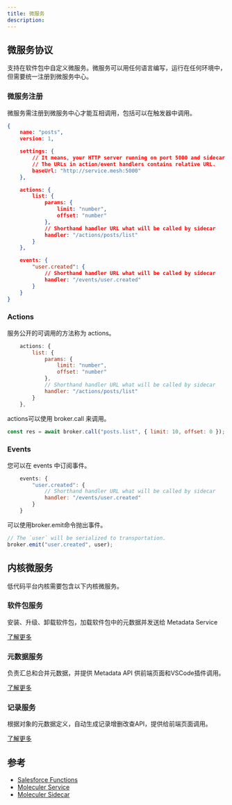 ```yaml
---
title: 微服务
description: 
---
```


## 微服务协议

支持在软件包中自定义微服务。微服务可以用任何语言编写，运行在任何环境中，但需要统一注册到微服务中心。

### 微服务注册

微服务需注册到微服务中心才能互相调用，包括可以在触发器中调用。

```json
{
    name: "posts",
    version: 1,

    settings: {
        // It means, your HTTP server running on port 5000 and sidecar can reach it on `localhost`
        // The URLs in action/event handlers contains relative URL.
        baseUrl: "http://service.mesh:5000"
    },

    actions: {
        list: {
            params: {
                limit: "number",
                offset: "number"
            },
            // Shorthand handler URL what will be called by sidecar
            handler: "/actions/posts/list"
        }
    },

    events: {
        "user.created": {
            // Shorthand handler URL what will be called by sidecar
            handler: "/events/user.created"
        }
    }
}
```

### Actions

服务公开的可调用的方法称为 actions。 

```js
    actions: {
        list: {
            params: {
                limit: "number",
                offset: "number"
            },
            // Shorthand handler URL what will be called by sidecar
            handler: "/actions/posts/list"
        }
    },
```

actions可以使用 broker.call 来调用。 

```js
const res = await broker.call("posts.list", { limit: 10, offset: 0 });
```

### Events

您可以在 events 中订阅事件。

```js
    events: {
        "user.created": {
            // Shorthand handler URL what will be called by sidecar
            handler: "/events/user.created"
        }
    }
```


可以使用broker.emit命令抛出事件。

```js
// The `user` will be serialized to transportation.
broker.emit("user.created", user);
```

## 内核微服务

低代码平台内核需要包含以下内核微服务。

### 软件包服务

安装、升级、卸载软件包，加载软件包中的元数据并发送给 Metadata Service

[了解更多](./service-package)

### 元数据服务

负责汇总和合并元数据，并提供 Metadata API 供前端页面和VSCode插件调用。

[了解更多](./service-metadata)

### 记录服务

根据对象的元数据定义，自动生成记录增删改查API，提供给前端页面调用。

[了解更多](./service-records)

## 参考

- [Salesforce Functions](https://developer.salesforce.com/docs/platform/functions/overview)
- [Moleculer Service](https://moleculer.services/zh/docs/0.14/services.html)
- [Moleculer Sidecar](https://github.com/moleculerjs/sidecar)